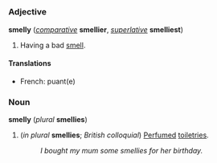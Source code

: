 =={{en}}==
===Adjective===
'''smelly''' (''[[comparative]]'' '''smellier''', ''[[superlative]]'' '''smelliest''')

#Having a bad [[smell]].
====Translations====
*French: puant(e)

===Noun===
'''smelly''' (''plural'' '''smellies''')

<!--dubious: provide evidence of these
#One who sits in the back of the classroom due to lack of hygiene.
#A noticable, usually unpleaseant or [[putrid]] odor.
-->
#(''in plural'' '''smellies'''; ''British colloquial'') [[Perfume]]d [[toiletries]].
#:''I bought my mum some smellies for her birthday.''